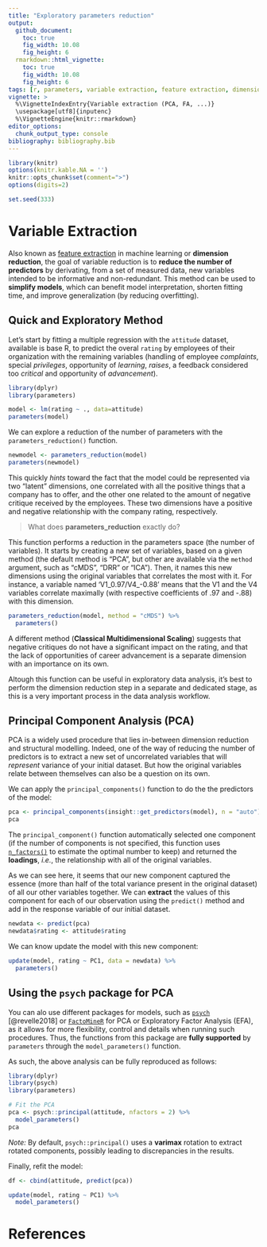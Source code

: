 ```yaml
---
title: "Exploratory parameters reduction"
output: 
  github_document:
    toc: true
    fig_width: 10.08
    fig_height: 6
  rmarkdown::html_vignette:
    toc: true
    fig_width: 10.08
    fig_height: 6
tags: [r, parameters, variable extraction, feature extraction, dimension extraction]
vignette: >
  %\VignetteIndexEntry{Variable extraction (PCA, FA, ...)}
  \usepackage[utf8]{inputenc}
  %\VignetteEngine{knitr::rmarkdown}
editor_options: 
  chunk_output_type: console
bibliography: bibliography.bib
---
```


```r
library(knitr)
options(knitr.kable.NA = '')
knitr::opts_chunk$set(comment=">")
options(digits=2)

set.seed(333)
```

# Variable Extraction

Also known as [feature extraction](https://en.wikipedia.org/wiki/Feature_extraction) in machine learning or **dimension reduction**, the goal of variable reduction is to **reduce the number of predictors** by derivating, from a set of measured data, new variables intended to be informative and non-redundant. This method can be used to **simplify models**, which can benefit model interpretation, shorten fitting time, and improve generalization (by reducing overfitting).


## Quick and Exploratory Method

Let's start by fitting a multiple regression with the `attitude` dataset, available is base R, to predict the overal `rating` by employees of their organization with the remaining variables (handling of employee *complaints*, special *privileges*, opportunity of *learning*, *raises*, a feedback considered too *critical* and opportunity of *advancement*).

```r
library(dplyr)
library(parameters)

model <- lm(rating ~ ., data=attitude)
parameters(model)
```

We can explore a reduction of the number of parameters with the `parameters_reduction()` function. 

```r
newmodel <- parameters_reduction(model)
parameters(newmodel)
```

This quickly *hints* toward the fact that the model could be represented via two "latent" dimensions, one correlated with all the positive things that a company has to offer, and the other one related to the amount of negative critique received by the employees. These two dimensions have a positive and negative relationship with the company rating, respectively.

> What does **parameters_reduction** exactly do?

This function performs a reduction in the parameters space (the number of variables). It starts by creating a new set of variables, based on a given method (the default method is "PCA", but other are available via the `method` argument, such as "cMDS", "DRR" or "ICA"). Then, it names this new dimensions using the original variables that correlates the most with it. For instance, a variable named 'V1_0.97/V4_-0.88' means that the V1 and the V4 variables correlate maximally (with respective coefficients of .97 and -.88) with this dimension.

```r
parameters_reduction(model, method = "cMDS") %>% 
  parameters()
```

A different method (**Classical Multidimensional Scaling**) suggests that negative critiques do not have a significant impact on the rating, and that the lack of opportunities of career advancement is a separate dimension with an importance on its own.

Altough this function can be useful in exploratory data analysis, it's best to perform the dimension reduction step in a separate and dedicated stage, as this is a very important process in the data analysis workflow.


## Principal Component Analysis (PCA)

PCA is a widely used procedure that lies in-between dimension reduction and structural modelling. Indeed, one of the way of reducing the number of predictors is to extract a new set of uncorrelated variables that will *represent* variance of your initial dataset. But how the original variables relate between themselves can also be a question on its own.

We can apply the `principal_components()` function to do the the predictors of the model:

```r
pca <- principal_components(insight::get_predictors(model), n = "auto")
pca
```

The `principal_component()` function automatically selected one component (if the number of components is not specified, this function uses [`n_factors()`](https://easystats.github.io/parameters/articles/n_factors.html) to estimate the optimal number to keep) and returned the **loadings**, *i.e.*, the relationship with all of the original variables. 

As we can see here, it seems that our new component captured the essence (more than half of the total variance present in the original dataset) of all our other variables together. We can **extract** the values of this component for each of our observation using the `predict()` method and add in the response variable of our initial dataset.

```r
newdata <- predict(pca)
newdata$rating <- attitude$rating
```

We can know update the model with this new component:
```r
update(model, rating ~ PC1, data = newdata) %>% 
  parameters()
```


## Using the `psych` package for PCA

You can alo use different packages for models, such as [`psych`](https://cran.r-project.org/package=psych) [@revelle2018] or [`FactoMineR`](http://factominer.free.fr/) for PCA or Exploratory Factor Analysis (EFA), as it allows for more flexibility, control and details when running such procedures. Thus, the functions from this package are **fully supported** by `parameters` through the `model_parameters()` function.

As such, the above analysis can be fully reproduced as follows:

```r
library(dplyr)
library(psych)
library(parameters)

# Fit the PCA
pca <- psych::principal(attitude, nfactors = 2) %>% 
  model_parameters()
pca
```

*Note:* By default, `psych::principal()` uses a **varimax** rotation to extract rotated components, possibly leading to discrepancies in the results.

Finally, refit the model:

```r
df <- cbind(attitude, predict(pca))

update(model, rating ~ PC1) %>% 
  model_parameters()
```



# References